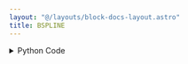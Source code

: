```yaml
---
layout: "@/layouts/block-docs-layout.astro"
title: BSPLINE
---
```



<PythonDocsDisplay docstring={docstring} />
<AppDisplay app={app} />

<details>
<summary>Python Code</summary>
```python
from flojoy import OrderedPair, flojoy, Matrix, Scalar
import numpy as np
from collections import namedtuple
from typing import Literal

import scipy.signal


@flojoy
def BSPLINE(
    default: OrderedPair | Matrix,
    n: int = 2,
) -> OrderedPair | Matrix | Scalar:
    """The BSPLINE node is based on a numpy or scipy function.

    The description of that function is as follows:

        B-spline basis function of order n.

    Parameters
    ----------
    x : array_like
        A knot vector.
    n : int
        The order of the spline. Must be non-negative, i.e. n >= 0.

    Returns
    ----------
    DataContainer
        type 'ordered pair', 'scalar', or 'matrix'
    """

    result = scipy.signal.bspline(
        x=default.y,
        n=n,
    )

    if isinstance(result, np.ndarray):
        result = OrderedPair(x=default.x, y=result)
    else:
        assert isinstance(
            result, np.number | float | int
        ), f"Expected np.number, float or int for result, got {type(result)}"
        result = Scalar(c=float(result))

    return result

```
[Find this Flojoy Block on GitHub](https://github.com/flojoy-ai/blocks/blob/main/blocks/SCIPY/SIGNAL/BSPLINE/BSPLINE.py)
</details>


## Example
